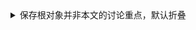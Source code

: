 
<details>
<summary>保存根对象并非本文的讨论重点，默认折叠</summary>
<Tabs groupId="database">
<TabItem value="h2" label="H2">

```sql
merge into BOOK_STORE(
    NAME
) key(NAME) values(
    ?
)
/* batch-0: [MANNING] */
/* batch-1: [AMAZON] */
```

</TabItem>
<TabItem value="mysql" label="Mysql">

```
TBD
```

</TabItem>
<TabItem value="posgres" label="Postgres">

```sql
insert into BOOK_STORE(
    NAME
) values(
    ?
) on conflict(
    NAME
) do nothing
returning ID
/* batch-0: [MANNING] */
/* batch-1: [AMAZON] */
```

</TabItem>
</Tabs>

-   假设`MANNING`存在，现有id为`2`
-   假设`AMAZON`存在，插入后，数据库自动编号新分配的id为`100`

</details>